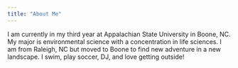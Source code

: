```yaml
---
title: "About Me"
---
```


I am currently in my third year at Appalachian State University in Boone, NC. My major is environmental science with a concentration in life sciences. I am from Raleigh, NC but moved to Boone to find new adventure in a new landscape. I swim, play soccer, DJ, and love getting outside!
